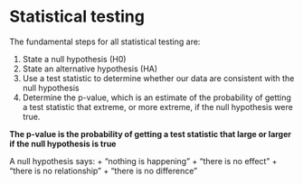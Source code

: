 # Statistical testing {#stat_test}

The fundamental steps for all statistical testing are:

1. State a null hypothesis (H0)
2. State an alternative hypothesis (HA)
3. Use a test statistic to determine whether our data are consistent with the null hypothesis
4. Determine the p-value, which is an estimate of the probability of getting a test statistic that extreme, or more extreme, if the null hypothesis were true.

__The p-value is the probability of getting a test statistic that large or larger if the null hypothesis is true__


A null hypothesis says: 
+ “nothing is happening”
+ “there is no effect”
+ “there is no relationship”
+ “there is no difference”





